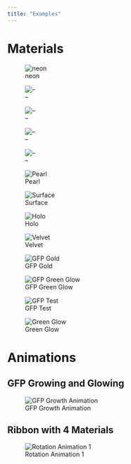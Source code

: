```yaml
---
title: "Examples"
---
```


# Materials


::: {layout="[[1,1,1,1], [1,1,1,1] , [1,1,1,1]]"}

![neon](./images/materials/loop_01.png)

![--](./images/materials/loop_02.png)

![--](./images/materials/loop_03.png)

![--](./images/materials/loop_04.png)

![--](./images/materials/loop_05.png)

![Pearl](./images/materials/loop_06.png)

![Surface](./images/materials/loop_07.png)

![Holo](./images/materials/loop_08.png)

![Velvet](images/materials/surface_01.png)

![GFP Gold](images/materials/gfp_gold_interior.png)

![GFP Green Glow](images/materials/gfp_greenglow_interior.png)

![GFP Test](images/materials/gfptest_468.png)

![Green Glow](images/materials/green_glow.png)

:::



# Animations

## GFP Growing and Glowing

![GFP Growth Animation](images/animations/gfp_grow.gif)


## Ribbon with 4 Materials

![Rotation Animation 1](images/animations/rotate_01.gif)
